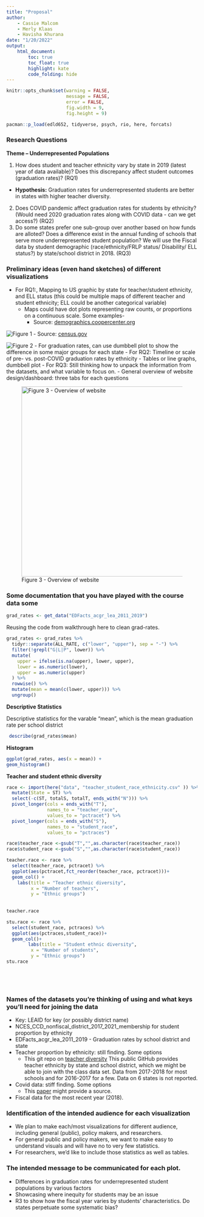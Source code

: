 ```yaml
---
title: "Proposal"
author: 
    - Cassie Malcom
    - Merly Klaas
    - Havisha Khurana
date: "1/20/2022"
output: 
    html_document:
        toc: true
        toc_float: true
        highlight: kate
        code_folding: hide
---
```


```r
knitr::opts_chunk$set(warning = FALSE,
                      message = FALSE,
                      error = FALSE,
                      fig.width = 9, 
                      fig.height = 9)
```

```r
pacman::p_load(edld652, tidyverse, psych, rio, here, forcats)
```

### Research Questions

**Theme – Underrepresented Populations**

1. How does student and teacher ethnicity vary by state in 2019 (latest year of data available)? Does this discrepancy affect student outcomes (graduation rates)? (RQ1)
- **Hypothesis:** Graduation rates for underrepresented students are better in states with higher teacher diversity.
2. Does COVID pandemic affect graduation rates for students by ethnicity? (Would need 2020 graduation rates along with COVID data - can we get access?) (RQ2)
3. Do some states prefer one sub-group over another based on how funds are alloted? Does a difference exist in the annual funding of schools that serve more underrepresented student population? We will use the Fiscal data by student demographic (race/ethnicity/FRLP status/ Disability/ ELL status?) by state/school district in 2018. (RQ3)

### Preliminary ideas (even hand sketches) of different visualizations

- For RQ1:, Mapping to US graphic by state for teacher/student ethnicity, and ELL status (this could be multiple maps of different teacher and student ethnicity; ELL could be another categorical variable)
    - Maps could have dot plots representing raw counts, or proportions on a continuous scale. Some examples-
        - Source: [demographics.coopercenter.org](https://demographics.coopercenter.org/racial-dot-map)
        
![Figure 1](Images/example-dotplot.jpg)
        - Source: [census.gov](https://www.census.gov/newsroom/blogs/random-samplings/2021/08/measuring-racial-ethnic-diversity-2020-census.html)
   
![Figure 2](Images/example_map.jpg)
    - For graduation rates, can use dumbbell plot to show the difference in some major groups for each state
- For RQ2: Timeline or scale of pre- vs. post-COVID graduation rates by ethnicity
- Tables or line graphs, dumbbell plot
- For RQ3: Still thinking how to unpack the information from the datasets, and what variable to focus on.
- General overview of website design/dashboard: three tabs for each questions

![Figure 3 - Overview of website](Images/website-overview.jpg){width=500px}

### Some documentation that you have played with the course data some


```r
grad_rates <- get_data("EDFacts_acgr_lea_2011_2019")
```

Reusing the code from walkthrough here to clean grad-rates.

```r
grad_rates <- grad_rates %>% 
  tidyr::separate(ALL_RATE, c("lower", "upper"), sep = "-") %>% 
  filter(!grepl("G|L|P", lower)) %>% 
  mutate(
    upper = ifelse(is.na(upper), lower, upper),
    lower = as.numeric(lower),
    upper = as.numeric(upper)
  ) %>% 
  rowwise() %>% 
  mutate(mean = mean(c(lower, upper))) %>% 
  ungroup()
```


**Descriptive Statistics**

Descriptive statistics for the varable "mean", which is the mean graduation rate per school district

```r
 describe(grad_rates$mean)
```

**Histogram**

```r

ggplot(grad_rates, aes(x = mean)) +
geom_histogram()
```

**Teacher and student ethnic diversity**

```r
race <- import(here("data", "teacher_student_race_ethnicity.csv" )) %>% 
  mutate(State = ST) %>%
  select(-c(ST, totalS, totalT, ends_with("N"))) %>% 
  pivot_longer(cols = ends_with("T"),
               names_to = "teacher_race",
               values_to = "pctracet") %>% 
  pivot_longer(cols = ends_with("S"),
               names_to = "student_race", 
               values_to = "pctraces")

race$teacher_race <-gsub("T","",as.character(race$teacher_race))
race$student_race <-gsub("S","",as.character(race$student_race))

teacher.race <- race %>% 
  select(teacher_race, pctracet) %>% 
  ggplot(aes(pctracet,fct_reorder(teacher_race, pctracet)))+
  geom_col() +
    labs(title = "Teacher ethnic diversity",
         x = "Number of teachers",
         y = "Ethnic groups")
    
    
teacher.race

stu.race <- race %>% 
  select(student_race, pctraces) %>% 
  ggplot(aes(pctraces,student_race))+
  geom_col()+
        labs(title = "Student ethnic diversity",
         x = "Number of students",
         y = "Ethnic groups")
stu.race         
         


               
```


### Names of the datasets you’re thinking of using and what keys you’ll need for joining the data

- Key: LEAID for key (or possibly district name)
- NCES_CCD_nonfiscal_district_2017_2021_membership for student proportion by ethnicity
- EDFacts_acgr_lea_2011_2019 - Graduation rates by school district and state
- Teacher proportion by ethnicity: still finding. Some options
    - This git repo on [teacher diversity](https://github.com/WPMedia/teacher_diversity) This public GitHub provides teacher ethnicity by state and school district, which we might be able to join with the class data set. Data from 2017-2018 for most schools and for 2016-2017 for a few. Data on 6 states is not reported.
- Covid data: stiff finding. Some options
    - This [paper](https://jsri.msu.edu/publications/nexo/vol/no-2-spring-2021/racial-ethnic-differences-in-education-disruptions-during-the-covid-19-pandemic) might provide a source.
- Fiscal data for the most recent year (2018). 

### Identification of the intended audience for each visualization

- We plan to make each/most visualizations for different audience, including general (public), policy makers, and researchers. 
- For general public and policy makers, we want to make easy to understand visuals and will have no to very few statistics. 
- For researchers, we'd like to include those statistics as well as tables.

### The intended message to be communicated for each plot.
- Differences in graduation rates for underrepresented student populations by various factors
- Showcasing where inequity for students may be an issue
- R3 to show how the fiscal year varies by students’ characteristics. Do states perpetuate some systematic bias?

